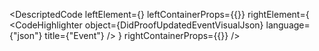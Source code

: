 
<DescriptedCode
  leftElement={<DidProofUpdatedEventDesc />}
  leftContainerProps={{}}
  rightElement={
    <CodeHighlighter
      object={DidProofUpdatedEventVisualJson}
      language={"json"}
      title={"Event"}
    />
  }
  rightContainerProps={{}}
/>
